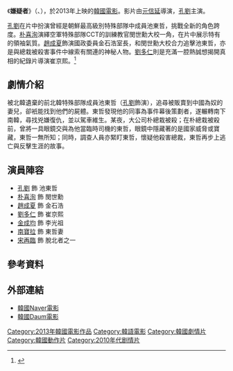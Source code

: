 {{noteTA
|T=zh:嫌疑者 (電影);zh-tw:諜影殺機;zh-hk:嫌疑犯 (電影)
|1=zh:嫌疑者;zh-tw:諜影殺機;zh-hk:嫌疑犯
}}
{{Infobox film
| name           = 嫌疑者
| image          = [[File:The_Suspect_(2013_film).jpg|260px]]
| caption        = 
| director       = [[元信延|元信延]] 
| producer       = 申昌焕
| writer         = 林相允
| starring       = [[孔劉|孔劉]]<br>[[朴喜洵|朴喜洵]]<br>[[趙成夏|趙成夏]]<br>[[劉多仁|劉多仁]]
| music          = 
| cinematography = 李成宰
| editing        = 
| studio         = 韓國 Greenfish Pictures
| distributor    = 韓國 Showbox Mediaplex
| released       = {{KOR}}：2013年12月24日<br>{{HK}}：2014年3月6日<br>{{ROC}}：2014年7月11日
| runtime        = 137分鐘
| country        = {{KOR}}
| language       = [[韓語|韓語]]
| budget         = 
| prc_name  = 
| hk_name  = 嫌疑犯
| roc_name  = 諜影殺機
}}

《'''嫌疑者'''》（{{kor|諺='''용의자'''|漢='''容疑者'''}}、{{lang-en|The Suspect}}），於2013年上映的[[韓國電影|韓國電影]]。影片由[[元信延|元信延]]導演，[[孔劉|孔劉]]主演。

[[孔劉|孔劉]]在片中扮演曾經是朝鮮最高級別特殊部隊中成員池東哲，挑戰全新的角色跨度。[[朴喜洵|朴喜洵]]演繹空軍特殊部隊CCT的訓練教官閔世勳大校一角，在片中展示特有的領袖氣質。[[趙成夏|趙成夏]]飾演國政委員金石浩室長，和閔世勳大校合力追擊池東哲，亦是與總栽被殺害事件中線索有關連的神秘人物。[[劉多仁|劉多仁]]則是充滿一腔熱誠想揭開真相的紀錄片導演崔京熙。<ref>{{Cite web |url=http://www.ebuzz.co.kr/news/min/2633514_4993.html/ |title='용의자', 공유-박희순-조성하-유다인 환상 캐스팅 |access-date=2013-08-21 |archive-date=2013-12-11 |archive-url=https://web.archive.org/web/20131211023151/http://www.ebuzz.co.kr/news/min/2633514_4993.html/ |dead-url=no }}</ref>

== 劇情介紹 ==
被北韓遺棄的前北韓特殊部隊成員池東哲（[[孔劉|孔劉]]飾演），追尋被販賣到中國為奴的妻兒，卻衹能找到他們的屍體。東哲發現他的同事為事件幕後策劃者，遂輾轉南下南韓，尋找兇嫌復仇，並以駕車維生。某夜，大公司朴總栽被殺；在朴總栽被殺前，曾將一具眼鏡交與為他當臨時司機的東哲，眼鏡中隱藏著的是國家威脅或寶藏，東哲一無所知；同時，調查人員亦緊盯東哲，懷疑他殺害總裁，東哲再步上逃亡與反擊生涯的故事。

== 演員陣容 ==
*[[孔劉|孔劉]] 飾 池東哲
*[[朴喜洵|朴喜洵]] 飾 閔世勳
*[[趙成夏|趙成夏]] 飾 金石浩
*[[劉多仁|劉多仁]] 飾 崔京熙
*[[金成均|金成均]] 飾 李光祖
*[[南寶拉|南寶拉]] 飾 東哲妻
*[[宋再臨|宋再臨]] 飾 脫北者之一
== 參考資料 ==
{{reflist}}

== 外部連結 ==
* [http://movie.naver.com/movie/bi/mi/basic.nhn?code=93028 韓國Naver電影] {{Wayback|url=http://movie.naver.com/movie/bi/mi/basic.nhn?code=93028 |date=20210208011949 }} {{ko icon}} 
* [http://movie.daum.net/moviedetail/moviedetailMain.do?movieId=70139&t__nil_upper_main=recentWorks/ 韓國Daum電影] {{Wayback|url=http://movie.daum.net/moviedetail/moviedetailMain.do?movieId=70139&t__nil_upper_main=recentWorks%2F |date=20160305202826 }} {{ko icon}} 
{{Showbox}}
{{DEFAULTSORT:RONG}}
[[Category:2013年韓國電影作品|Category:2013年韓國電影作品]]
[[Category:韓語電影|Category:韓語電影]]
[[Category:韓國劇情片|Category:韓國劇情片]]
[[Category:韓國動作片|Category:韓國動作片]]
[[Category:2010年代剧情片|Category:2010年代剧情片]]